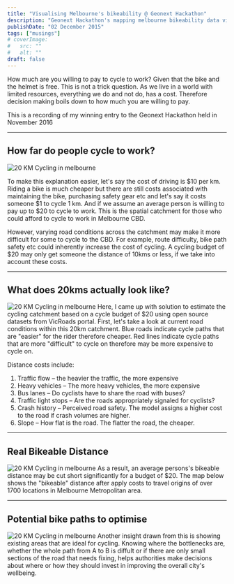 ```yaml
---
title: "Visualising Melbourne's bikeability @ Geonext Hackathon"
description: "Geonext Hackathon's mapping melbourne bikeability data visualisation & analysis"
publishDate: "02 December 2015"
tags: ["musings"]
# coverImage:
#   src: ""
#   alt: ""
draft: false
---
```


How much are you willing to pay to cycle to work? Given that the bike and the helmet is free. This is not a trick question. As we live in a world with limited resources, everything we do and not do, has a cost. Therefore decision making boils down to how much you are willing to pay.

This is a recording of my winning entry to the Geonext Hackathon held in November 2016

---

## How far do people cycle to work?

![20 KM Cycling in melbourne](./melbourne-20km.png)

To make this explanation easier, let's say the cost of driving is $10 per km. Riding a bike is much cheaper but there are still costs associated with maintaining the bike, purchasing safety gear etc and let's say it costs someone $1 to cycle 1 km. And if we assume an average person is willing to pay up to $20 to cycle to work. This is the spatial catchment for those who could afford to cycle to work in Melbourne CBD.

However, varying road conditions across the catchment may make it more difficult for some to cycle to the CBD. For example, route difficulty, bike path safety etc could inherently increase the cost of cycling. A cycling budget of $20 may only get someone the distance of 10kms or less, if we take into account these costs.

---

## What does 20kms actually look like?

![20 KM Cycling in melbourne](./melbourne-20kmCost.png)
Here, I came up with solution to estimate the cycling catchment based on a cycle budget of $20 using open source datasets from VicRoads portal. First, let's take a look at current road conditions within this 20km catchment. Blue roads indicate cycle paths that are "easier" for the rider therefore cheaper. Red lines indicate cycle paths that are more "difficult" to cycle on therefore may be more expensive to cycle on.

Distance costs include:

1. Traffic flow – the heavier the traffic, the more expensive
2. Heavy vehicles – The more heavy vehicles, the more expensive
3. Bus lanes – Do cyclists have to share the road with buses?
4. Traffic light stops – Are the roads appropriately signaled for cyclists?
5. Crash history – Perceived road safety. The model assigns a higher cost to the road if crash volumes are higher.
6. Slope – How flat is the road. The flatter the road, the cheaper.

---

## Real Bikeable Distance

![20 KM Cycling in melbourne](./melbourne-20kmReal.png)
As a result, an average persons's bikeable distance may be cut short significantly for a budget of $20. The map below shows the "bikeable" distance after apply costs to travel origins of over 1700 locations in Melbourne Metropolitan area.

---

## Potential bike paths to optimise

![20 KM Cycling in melbourne](./melbourne-optimise.png)
Another insight drawn from this is showing existing areas that are ideal for cycling. Knowing where the bottlenecks are, whether the whole path from A to B is diffult or if there are only small sections of the road that needs fixing, helps authorities make decisions about where or how they should invest in improving the overall city's wellbeing.
